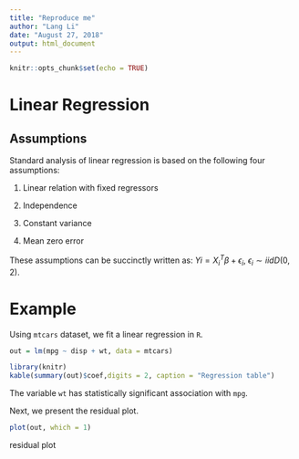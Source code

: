 ```yaml
---
title: "Reproduce me"
author: "Lang Li"
date: "August 27, 2018"
output: html_document
---
```


```r
knitr::opts_chunk$set(echo = TRUE)
```

# Linear Regression

## Assumptions

Standard analysis of linear regression is based on the following four assumptions:

1. Linear relation with fixed regressors

2. Independence

3. Constant variance

4. Mean zero error

These assumptions can be succinctly written as: $Yi=X^{T}_{i} β+ϵ_i$, $ϵ_i∼iidD(0,2)$.


# Example

Using `mtcars` dataset, we fit a linear regression in `R`.

```r
out = lm(mpg ~ disp + wt, data = mtcars)
```

```r
library(knitr)
kable(summary(out)$coef,digits = 2, caption = "Regression table")
```

The variable `wt` has statistically significant association with `mpg`.

Next, we present the residual plot.

```r
plot(out, which = 1)
```

residual plot

 

